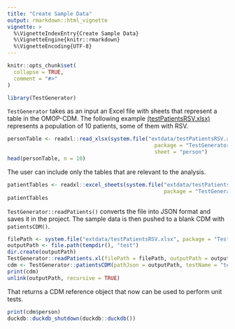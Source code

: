 ```yaml
---
title: "Create Sample Data"
output: rmarkdown::html_vignette
vignette: >
  %\VignetteIndexEntry{Create Sample Data}
  %\VignetteEngine{knitr::rmarkdown}
  %\VignetteEncoding{UTF-8}
---
```


```r
knitr::opts_chunk$set(
  collapse = TRUE,
  comment = "#>"
)
```

```r
library(TestGenerator)
```

`TestGenerator` takes as an input an Excel file with sheets that represent a table in the OMOP-CDM. The following example [(testPatientsRSV.xlsx)](https://github.com/darwin-eu-dev/TestGenerator/raw/main/inst/extdata/testPatientsRSV.xlsx) represents a population of 10 patients, some of them with RSV.

```r
personTable <- readxl::read_xlsx(system.file("extdata/testPatientsRSV.xlsx", 
                                               package = "TestGenerator"),
                                               sheet = "person")
head(personTable, n = 10)
```
The user can include only the tables that are relevant to the analysis. 

```r
patientTables <- readxl::excel_sheets(system.file("extdata/testPatientsRSV.xlsx", 
                                                  package = "TestGenerator"))
patientTables
```

`TestGenerator::readPatients()` converts the file into JSON format and saves it in the project. The sample data is then pushed to a blank CDM with `patientsCDM()`. 

```r
filePath <- system.file("extdata/testPatientsRSV.xlsx", package = "TestGenerator")
outputPath <- file.path(tempdir(), "test")
dir.create(outputPath)
TestGenerator::readPatients.xl(filePath = filePath, outputPath = outputPath)
cdm <- TestGenerator::patientsCDM(pathJson = outputPath, testName = "test")
print(cdm)
unlink(outputPath, recursive = TRUE)
```

That returns a CDM reference object that now can be used to perform unit tests.

```r
print(cdm$person)
duckdb::duckdb_shutdown(duckdb::duckdb())
```

